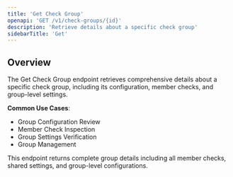 ```yaml
---
title: 'Get Check Group'
openapi: 'GET /v1/check-groups/{id}'
description: 'Retrieve details about a specific check group'
sidebarTitle: 'Get'
---
```


## Overview

The Get Check Group endpoint retrieves comprehensive details about a specific check group, including its configuration, member checks, and group-level settings.

**Common Use Cases**:
- Group Configuration Review
- Member Check Inspection
- Group Settings Verification
- Group Management

<Note>
This endpoint returns complete group details including all member checks, shared settings, and group-level configurations.
</Note>